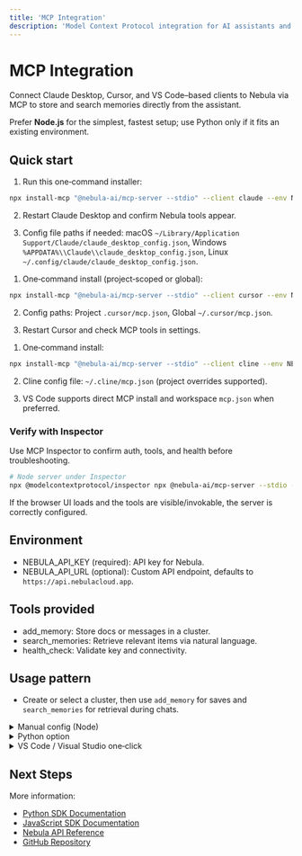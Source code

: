 ```yaml
---
title: 'MCP Integration'
description: 'Model Context Protocol integration for AI assistants and applications'
---
```


# MCP Integration
 
Connect Claude Desktop, Cursor, and VS Code–based clients to Nebula via MCP to store and search memories directly from the assistant.

<Info>Prefer <b>Node.js</b> for the simplest, fastest setup; use Python only if it fits an existing environment.</Info>

## Quick start
<Tabs>
  <Tab title="Claude Desktop">
  
  1) Run this one‑command installer:
  
  ```bash
  npx install-mcp "@nebula-ai/mcp-server --stdio" --client claude --env NEBULA_API_KEY=your_api_key
  ```
  
  2) Restart Claude Desktop and confirm Nebula tools appear.
  
  3) Config file paths if needed: macOS `~/Library/Application Support/Claude/claude_desktop_config.json`, Windows `%APPDATA%\\Claude\\claude_desktop_config.json`, Linux `~/.config/claude/claude_desktop_config.json`.
  
  </Tab>
  <Tab title="Cursor">
  
  1) One‑command install (project‑scoped or global):
  
  ```bash
  npx install-mcp "@nebula-ai/mcp-server --stdio" --client cursor --env NEBULA_API_KEY=your_api_key
  ```
  
  2) Config paths: Project `.cursor/mcp.json`, Global `~/.cursor/mcp.json`.
  
  3) Restart Cursor and check MCP tools in settings.
  
  </Tab>
  <Tab title="VS Code / Cline">
  
  1) One‑command install:
  
  ```bash
  npx install-mcp "@nebula-ai/mcp-server --stdio" --client cline --env NEBULA_API_KEY=your_api_key
  ```
  
  2) Cline config file: `~/.cline/mcp.json` (project overrides supported).
  
  3) VS Code supports direct MCP install and workspace `mcp.json` when preferred.
  
  </Tab>
</Tabs>

### Verify with Inspector
Use MCP Inspector to confirm auth, tools, and health before troubleshooting.

```bash
# Node server under Inspector
npx @modelcontextprotocol/inspector npx @nebula-ai/mcp-server --stdio --api-key your_api_key
```

If the browser UI loads and the tools are visible/invokable, the server is correctly configured.

## Environment
- NEBULA_API_KEY (required): API key for Nebula.
- NEBULA_API_URL (optional): Custom API endpoint, defaults to `https://api.nebulacloud.app`.

## Tools provided
- add_memory: Store docs or messages in a cluster.
- search_memories: Retrieve relevant items via natural language.
- health_check: Validate key and connectivity.

## Usage pattern
- Create or select a cluster, then use `add_memory` for saves and `search_memories` for retrieval during chats.

<Details>
  <Summary>Manual config (Node)</Summary>
  
  1) Optional global install: `npm install -g @nebula-ai/mcp-server`.
  
  2) Add to your client’s `mcpServers` JSON with stdio and env:
  
  ```json
  {
    "mcpServers": {
      "nebula": {
        "command": "npx",
        "args": ["-y", "@nebula-ai/mcp-server", "--stdio"],
        "env": {
          "NEBULA_API_KEY": "your_api_key_here",
          "NEBULA_API_URL": "https://api.nebulacloud.app"
        }
      }
    }
  }
  ```
  
</Details>

<Details>
  <Summary>Python option</Summary>
  
  For Python environments, install and run via `python -m`, keeping stdio transport in client config.
  
  ```bash
  pip install nebula-mcp
  npx install-mcp "python -m nebula_mcp" --client claude --env NEBULA_API_KEY=your_api_key
  ```
  
  Use the same `mcpServers` shape with `command: "python"`, `args: ["-m", "nebula_mcp"]`.
  
</Details>

<Details>
  <Summary>VS Code / Visual Studio one‑click</Summary>
  
  VS Code supports installing MCP servers directly from the web or the MCP Servers view; add an “Install in VS Code” badge to prefill the config.
  
  Visual Studio supports a deep‑link installer (`vsweb+mcp:/install?<encoded_json>`) for stdio/http servers; add an “Install in Visual Studio” badge.
  
</Details>

## Next Steps

More information:
- [Python SDK Documentation](/clients/python)
- [JavaScript SDK Documentation](/clients/nodejs)
- [Nebula API Reference](/api-reference/overview)
- [GitHub Repository](https://github.com/nebula-ai/nebula)
